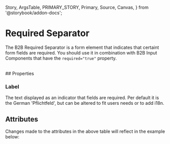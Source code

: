   Story,
  ArgsTable,
  PRIMARY_STORY,
  Primary,
  Source,
  Canvas,
} from '@storybook/addon-docs';

# Required Separator

<Canvas columns={3} withSource="open" withToolbar={false}>
  <Story id="components-form-required-separator--story-010-default" />
</Canvas>

The B2B Required Separator is a form element that indicates that certaint form fields are required.
You should use it in combination with B2B Input Components that have the `required="true"` property.

<br />
## Properties

### Label

The text displayed as an indicator that fields are required. Per default it is the German 'Pflichtfeld',
but can be altered to fit users needs or to add i18n.

## Attributes

<ArgsTable story={PRIMARY_STORY} />
Changes made to the attributes in the above table will reflect in the example below:
<Primary />
